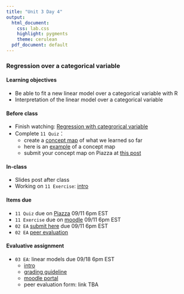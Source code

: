 ```yaml
---
title: "Unit 3 Day 4"
output: 
  html_document:
    css: lab.css
    highlight: pygments
    theme: cerulean
  pdf_document: default
---
```


### Regression over a categorical variable

#### Learning objectives 
* Be able to fit a new linear model over a categorical variable with R
* Interpretation of the linear model over a categorical variable

#### Before class
* Finish watching: [Regression with categrorical variable](https://www.coursera.org/learn/linear-regression-model/lecture/FdxeN/regression-with-categorical-explanatory-variables)
* Complete `11 Quiz`：
  * create a [concept map](https://en.wikipedia.org/wiki/Concept_map) of what we learned so far
  * here is an [example](https://www.cmu.edu/teaching/resources/Teaching/CourseDesign/Assessment-Grading/OngoingAssessments/conceptmap.pdf) of a concept map
  * submit your concept map on Piazza at [this post](https://piazza.com/class/kcqqet0ou724kc?cid=47)

#### In-class
* Slides post after class
* Working on `11 Exercise`: [intro](http://sshanshans.github.io/stat140/labs/u3d4/intro)

#### Items due
* `11 Quiz` due on [Piazza](https://piazza.com/class/kcqqet0ou724kc?cid=47) 09/11 6pm EST
* `11 Exercise` due on [moodle](https://moodle.mtholyoke.edu/mod/assign/view.php?id=563890) 09/11 6pm EST
* `02 EA` [submit here](https://moodle.mtholyoke.edu/mod/assign/view.php?id=560984) due 09/11 6pm EST
* `02 EA` [peer evaluation](https://forms.gle/HPXHtPru981vAWE16)

#### Evaluative assignment
* `03 EA`: linear models due 09/18 6pm EST
  * [intro](https://sshanshans.github.io/stat140/eas/03/intro)
  * [grading guideline](https://sshanshans.github.io/stat140/eas/03/grading.pdf)
  * [moodle portal](https://moodle.mtholyoke.edu/mod/assign/view.php?id=566087)
  * peer evaluation form: link TBA